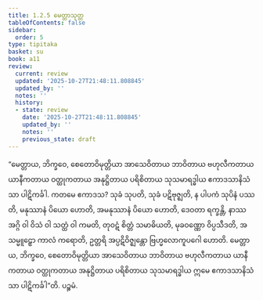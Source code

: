 ```yaml
---
title: 1.2.5 မေတ္တာသုတ္တ
tableOfContents: false
sidebar:
  order: 5
type: tipitaka
basket: su
book: a11
review:
  current: review
  updated: '2025-10-27T21:48:11.808845'
  updated_by: ''
  notes: ''
  history:
  - state: review
    date: '2025-10-27T21:48:11.808845'
    updated_by: ''
    notes: ''
    previous_state: draft
---
```



<ReviewStatus review={frontmatter.review} showDetails={true} />

<HypothesisAnnotation frontmatter={frontmatter} />

<DynamicBreadcrumb />

<Division number="15" book="a11" e="ch" v="17" p="542">

<Paragraph number="140" book="a11">
“မေတ္တာယ, ဘိက္ခဝေ, စေတောဝိမုတ္တိယာ အာသေဝိတာယ ဘာဝိတာယ ဗဟုလီကတာယ ယာနီကတာယ ဝတ္ထုကတာယ အနုဋ္ဌိတာယ ပရိစိတာယ သုသမာရဒ္ဓါယ ဧကာဒသာနိသံသာ ပါဋိကင်္ခါ.
</Paragraph>

<Paragraph number="141" book="a11">
ကတမေ ဧကာဒသ? သုခံ သုပတိ, သုခံ ပဋိဗုဇ္ဈတိ, န ပါပကံ သုပိနံ ပဿတိ, မနုဿာနံ ပိယော ဟောတိ, အမနုဿာနံ ပိယော ဟောတိ, ဒေဝတာ ရက္ခန္တိ, နာဿ အဂ္ဂိ ဝါ ဝိသံ ဝါ သတ္ထံ ဝါ ကမတိ, တုဝဋံ စိတ္တံ သမာဓိယတိ, မုခဝဏ္ဏော ဝိပ္ပသီဒတိ, အသမ္မူဠှော ကာလံ ကရောတိ, ဥတ္တရိ အပ္ပဋိဝိဇ္ဈန္တော ဗြဟ္မလောကူပဂေါ ဟောတိ. မေတ္တာယ, ဘိက္ခဝေ, စေတောဝိမုတ္တိယာ အာသေဝိတာယ ဘာဝိတာယ ဗဟုလီကတာယ ယာနီကတာယ ဝတ္ထုကတာယ အနုဋ္ဌိတာယ ပရိစိတာယ သုသမာရဒ္ဓါယ ဣမေ ဧကာဒသာနိသံသာ ပါဋိကင်္ခါ”တိ.

</Paragraph>
</Division>

<Paragraph number="142" type="center" book="a11">
ပဉ္စမံ.
</Paragraph>